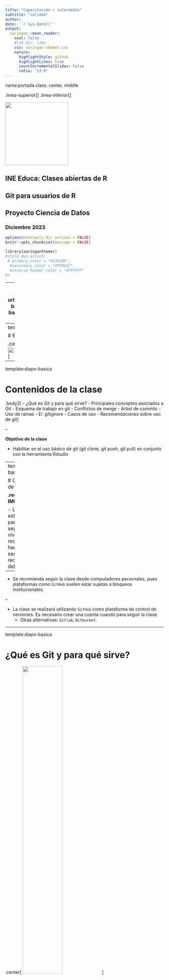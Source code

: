 ```yaml
---
title: "Capacitación r intermedio"
subtitle: "calidad"
author: 
date: '`r Sys.Date()`'
output:
  xaringan::moon_reader:
    seal: false
    #lib_dir: libs
    css: xaringan-themer.css
    nature:
      highlightStyle: github
      highlightLines: true
      countIncrementalSlides: False
      ratio: '13:9'
---
```



name:portada
class: center, middle

.linea-superior[]
.linea-inferior[]


<img src="imagenes/logo_portada2.png" width="200" />


## INE Educa: Clases abiertas de R

## Git para usuarios de R

## Proyecto Ciencia de Datos

### Diciembre 2023


```r
options(htmltools.dir.version = FALSE)
knitr::opts_chunk$set(message = FALSE) 
```

```r
library(xaringanthemer)
#style_duo_accent(
 # primary_color = "#1381B0",
  #secondary_color = "#FF961C",
  #inverse_header_color = "#FFFFFF"
#)
```



---
name:diapo-basica
background-image: url("imagenes/fondo2.PNG")
background-size: contain;
background-position: 100% 0%

---
template:diapo-basica

# Bienvenidas y bienvenidos

.center[
<img src="imagenes/bienvenida.jpg" width="100%" />
]


---
template:diapo-basica



# Contenidos de la clase


.body2[
- ¿Qué es Git y para qué sirve?
- Principales conceptos asociados a Git
- Esquema de trabajo en git
- Conflictos de merge
- Árbol de commits
- Uso de ramas
- El .gitignore
- Casos de uso
- Recomendaciones sobre uso de git]

--

**Objetivo de la clase**

- Habilitar en el uso básico de git (git clone, git push, git pull) en conjunto con la herramienta Rstudio

---
template:diapo-basica

# Contenidos de la clase


**.red[MUY IMPORTANTE:]** 

- La clase no está pensada para ser seguida en vivo. Se recomienda hacerlo cuando 
sea subida a las redes sociales del INE.

--

- Se recomienda seguir la clase desde computadores personales, pues plataformas como `GitHub` suelen estar
sujetas a bloqueos institucionales.

--

- La clase se realizará utilizando `GitHub` como plataforma de control de versiones. Es necesario crear una
cuenta cuando para seguir la clase.
  - Otras alternativas: `Gitlab`, `Bitbucket`.


---

template:diapo-basica



# ¿Qué es Git y para qué sirve?

.center[
<img src="imagenes/documento_final.gif" width="50%" />
]

---

template:diapo-basica



# ¿Qué es Git y para qué sirve?

.center[
<img src="imagenes/ml_cycle.webp" width="80%" />
]



<!-- --- -->

<!-- template:diapo-basica -->


<!-- # ¿Qué es Git y para qué sirve? -->

<!-- ## Breve historia -->




---

template:diapo-basica



# ¿Qué es Git y para qué sirve?

Es un sistema de control de versiones (VCS).

Funciona como una máquina del tiempo 

- Cada cierto tiempo sacamos una "foto" del estado de todos los archivos del proyecto

- Estas fotos no desaparecen

- Siempre es posible volver a una foto anterior

Además, nos dice quién hizo qué y cuándo en  nuestro proyecto  

Permite que varias personas trabajen en un mismo proyecto sin molestarse unos a otros



Nos protege:

- De nuestros propios errores

- De fallas en el almacenamiento físico (podemos sincronizar nuestros cambios en la nube)

.center[
<img src="imagenes/git.png" width="140" />
]


---

template:diapo-basica



# ¿Qué es Git y para qué sirve?


.pull-center[
<img src="imagenes/esquema_reproducibilidad.png" width="800" />
]


Nos acercamos a la reproducibilidad

--

Aún nos falta manejar las dependencias para llegar al estándar dorado ()

---

template:diapo-basica



# ¿Qué es Git y para qué sirve?

## ¿Cuándo sirve?

- Proyectos de código de naturaleza no lineal (ciclos de experimentación, código que evoluciona e itera, etc).
- Proyectos de código colaborativo.

--

## ¿Cuándo **no** sirve?

- Proyectos de desarrollo lineal (no hay necesidad de volver atrás).
- Proyectos que no estén basados en texto plano (por ejemplo, archivos .docx de Microsoft Word).
- Proyectos de muy baja complejidad (el costo de implementarlo resulta mayor al beneficio).



---
template:diapo-basica



# Principales conceptos

Git nos permite navegar de manera "sencilla" por las distintas versiones de un archivo

.center[
<img src="imagenes/diagrama.png" width="300" />
]

--

### Podemos rastrear dónde y cuándo se producen los errores

.center[
<img src="imagenes/pikachu.png" width="250" />
]



---

template:diapo-basica



# Estados en Git

.center[
<img src="imagenes/estados-git.png" width="500" />
]

Tenemos 3 estados para nuestros archivos:

- Modificado

- "En escena" (*staging area*)

- Confirmado o comprometido (*committed*)

---

template:diapo-basica



# Principales conceptos

Ciclos sucesivos de *modificar, poner en escena y confirmar* van generando el historial de cambios de nuestro repositorio

--

Cada _commit_ es una foto del estado de nuestros archivos a la que podemos acceder cuando queramos

--

- **NO** podemos acceder a estados intermedios entre dos _commit_

--

- Queremos hacer _commit_ frecuentemente y con un número de cambios manejable

--

Si quiero trabajar de manera individual, no necesito más que lo que hemos visto hasta ahora

--

**¿Qué pasa si necesito trabajar con más personas?**



---

template:diapo-basica



# Principales conceptos

.center[
<img src="imagenes/diagrama-git.png" width="600" />
]

--

### Git puede funcionar sin problemas de manera local

--

### Gitlab, Github, etc se usan para trabajar con más personas


---

template:diapo-basica



# Principales conceptos

.center[
<img src="imagenes/flujo_git.png" width="55%" />
]


.right[ <font size="2"> Ilustración por Allison Horst, https://allisonhorst.com/git-github</font> ]


---
template:diapo-basica



# Repositorio remoto

.center[
<img src="imagenes/diagrama-colaborativo.png" width="600" />
]

--

### Varias personas aportan a un mismo repositorio


.pull-left[
<img src="imagenes/logos.png" width="400" />
]

--

.pull-right[
<img src="imagenes/logo_distinto.png" width="700" />
]



---
template:diapo-basica



# Esquema de trabajo en Git


.center[
<img src="https://i.gifer.com/2DAN.gif" width="450" />
]



Los commit nos permiten sujetarnos a la roca 

--

En terreno peligroso, es mejor hacer más commits.  

--

Si nos caemos, tendremos un punto del cual sujetarnos



---
template:diapo-basica



# Esquema de trabajo en Git

Luego de hacer nuestros _commit_, usualmente vamos a querer enviarlos al repositorio
remoto para que el resto pueda verlos a través de un _push_

--

Antes de hacer un _push_, es necesario actualizar nuestro proyecto con los cambios que otros/as colegas puedan haber realizado desde la última vez que nos sincronizamos con el repositorio remoto. Para esto, usamos `git pull`

--

Si es que fue posible traer los cambios remotos **sin problemas** y teniendo seguridad que nuestro código funciona, procedemos a empujar nuestros cambios con un `git push`

--

Por lo tanto, el flujo normal de trabajo es siempre:



## commit - pull - push

--

<div style="float: left;">
<img src="imagenes/no_olvidar.png" width="65%"  />
</div>



--

<!--  EJERCICIO 1 -->

**Probemos nuestro primer flujo `git`! ** 


---
template: diapo-basica

# ¿Sin problemas?

Al hacer `pull` traemos los cambios que han hecho el resto de colegas a nuestro
repositorio local y `git` trata de incorporarlo con los `commit` que hemos realizado
desde la última vez que hicimos `pull`. A esto se le llama `merge`.

--

Si los cambios que existen en nuestros `commit` no tienen intersección con los de
los `commit` de nuestros colegas, no habrá problema. Dos casos:

--

- Cambios en archivos diferentes

--

- Cambios en el mismo archivo, pero distintas líneas

--

Ahora, si nuestros `commit` y algún `commit` recibido en el `pull` cambian la misma
línea de un archivo, tendremos .red[problemas]: un conflicto de _merge_.

--

.center[
<img src="imagenes/git_merge.gif" width="35%" />
]

--

<!-- EJERCICIO 2 -->
**Probemos cómo generar y resolver un conflicto de merge**

---
template:diapo-basica

# Conflicto de merge

<div style="float: left;">
<img src="imagenes/merge_conflict1.png" width="90%" />
</div>


<-- Su script se verá similar a esto

--



Básicamente `git` nos muestra cómo están las líneas que tienen cambios simultáneos en nuestro repositorio y en el script en el repositorio remoto. 

Aquí debemos editar el script para que quede funcional, de acuerdo a los objetivos del proyecto y del script. Para esto no existe receta, podrían mantenerse ambos cambios, uno de los dos o ninguno:

--

.center[
<img src="imagenes/merge_conflict2.png" width="85%" />
]

--

Luego de editar el script, es necesario realizar un `commit` y luego un `push` con lo que se soluciona el conflicto de `merge`.

--

**Nota importante:** cuando hacemos un `pull` con conflicto de `merge`, nos aparecerán todos los cambios al repositorio que ha habido desde la última vez que hicimos `pull`  en la pestaña Git. Solo debemos preocuparnos por los archivos que aparezcan con un símbolo de “U”, que implican que ese archivo específico tiene conflicto de merge.


---
template:diapo-basica

# Conflicto de merge

Ejemplo de lo anterior:

.center[
<img src="imagenes/merge_conflict3.png" width="85%" />
]

La terminal también nos indicará los archivos con conflicto:

.center[
<img src="imagenes/merge_conflict4.png" width="85%" />
]

---
template:diapo-basica

# El árbol de commits


<div style="float: right;">
<img src="imagenes/arbol_commit1.gif" width="80%" />
</div>


.texto-chico[El árbol de commits es una representación visual de la historia de nuestro proyecto.]

--

.texto-chico[Nos muestra cada commit, nos permite acceder a sus contenidos y nos muestra dónde nos encontramos actualmente en la historia del árbol y dónde se encuentran las otras ramas, en caso de existir.] 

--

.texto-chico[**¿Qué es una rama?** ]
--
.texto-chico[Simplemente es un puntero a un `commit` específico, que contiene la información de sus ancestros. ]





---
template:diapo-basica

# El árbol de commits


<div style="float: right;">
<img src="imagenes/arbol_commit2.gif" width="80%" />
</div>


.texto-chico[El árbol de commits es una representación visual de la historia de nuestro proyecto.]



.texto-chico[Nos muestra cada commit, nos permite acceder a sus contenidos y nos muestra dónde nos encontramos actualmente en la historia del árbol y dónde se encuentran las otras ramas, en caso de existir.] 



.texto-chico[**¿Qué es una rama?** ]
.texto-chico[Simplemente es un puntero a un `commit` específico, que contiene la información de sus ancestros. ]


.texto-chico[ Si nos encontramos parados en una rama y realizamos un `commit` el puntero de la rama se moverá al commit más reciente.]



---
template:diapo-basica

# El árbol de commits



<div style="float: right;">
<img src="imagenes/arbol_commit3.gif" width="80%" />
</div>


.texto-chico[El árbol de commits es una representación visual de la historia de nuestro proyecto.]



.texto-chico[Nos muestra cada commit, nos permite acceder a sus contenidos y nos muestra dónde nos encontramos actualmente en la historia del árbol y dónde se encuentran las otras ramas, en caso de existir.] 



.texto-chico[**¿Qué es una rama?** ]
.texto-chico[Simplemente es un puntero a un `commit` específico, que contiene la información de sus ancestros. ]


.texto-chico[ Si nos encontramos parados en una rama y realizamos un `commit` el puntero de la rama se moverá al commit más reciente.]

.texto-chico[La rama principal se llama main o master, que aloja la versión oficial de nuestro proyecto, pero podemos crear tantas como queramos]
---
template:diapo-basica

# El árbol de commits



<div style="float: right;">
<img src="imagenes/arbol_commit4.gif" width="80%" />
</div>


.texto-chico[El árbol de commits es una representación visual de la historia de nuestro proyecto.]



.texto-chico[Nos muestra cada commit, nos permite acceder a sus contenidos y nos muestra dónde nos encontramos actualmente en la historia del árbol y dónde se encuentran las otras ramas, en caso de existir.] 



.texto-chico[**¿Qué es una rama?** ]
.texto-chico[Simplemente es un puntero a un `commit` específico, que contiene la información de sus ancestros. ]


.texto-chico[ Si nos encontramos parados en una rama y realizamos un `commit` el puntero de la rama se moverá al commit más reciente.]

.texto-chico[La rama principal se llama main o master, que aloja la versión oficial de nuestro proyecto, pero podemos crear tantas como queramos]

.texto-chico[Todo software presenta alguna forma de acceder a este árbol; en el caso de Rstudio nos da acceso en Tools -> Version control -> History.]

--

**¡Veamos el árbol de _commits_ de nuestro proyecto actual!**



---
template:diapo-basica

# Trabajando con ramas

Es la forma más segura de trabajar en git: nuestro trabajo no tocará la rama principal hasta que lo decidamos

--

Cada desarrollador puede trabajar en una rama independiente, sin molestar a los demás

--

En proyectos grandes, los desarrolladores **en general** no tienen permiso para empujar directamente a la rama main/master, tienen que "pedir permiso" para hacerlo 

--

Existe un administrador encargado de revisar y unir (`merge`) las contribuciones a la rama central

- Decide si el aporte debe incorporarse 

- Resuelve conflictos

--

Por ahora nos centraremos en el caso básico en que tenemos total libertad de hacer
`commit`, `push` y `pull`

--

**¡Creemos nuestras primeras ramas!**

---
template:diapo-basica



# El .gitignore

Cuando trabajamos con repositorios remotos, muchas veces existen archivos que queremos mantener solo en nuestro computador o que no son realmente compatibles con un repositorio git, por lo que no queremos subirlos a la nube:


<div style="float: right;">
<img src="imagenes/gitignore.png" width="90%" />
</div>

--

- Archivos que no son pertinentes al objetivo del proyecto.

--

- Archivos temporales y de caché.

--

- Archivos personales (por ejemplo, .Rprofile, scripts de pruebas).

--

- Archivos muy grandes (por ejemplo, tablas de datos pesadas).

--

Estos los anotamos en el archivo .gitignore, que es un archivo de texto simple.

--

**Importante:** .gitignore tiene algunas notaciones particulares, pero lo más relevante es que  el * sirve como comodín

--

**¡Hagamos pruebas de uso del .gitignore!** 


---
template:diapo-basica



# Recomendaciones sobre cómo interactuar con git

Revisamos cómo interactuar con git a través de la terminal y RStudio

--

**¿Cuál es mejor?** 
--
No hay una respuesta correcta, depende de cada persona. La botonera es más sencilla, pero, por lo mismo, más incompleta y menos transparente.

--

Recomendación general: si es que les acomoda, para operaciones más sencillas (`add`, `commit`, `push`, `pull`), la botonera de RStudio basta. Si queremos dar un uso más avanzado, la terminal puede darnos más control.

--

Existen alternativas intermedias como GitKraken, que proporcionan una interfaz de usuario enfocada en git, permitiendo más operaciones que las posibles en la botonera de RStudio. Tarea para la casa.

---

template:diapo-basica



# Torpedo

**git add .**: poner todo en escena

**git commit -m "mensaje personalizado"**: confirmar cambios

**git push nombre_rama**: empujar a rama remota

**git clone url_repositorio**: clonar un repositorio

**git pull nombre_rama**: traer cosas del repositorio

**git checkout nombre_rama**: ir a una rama

**git branch**: ver todas las ramas

**git branch nombre_rama**: crear una rama




---
template:diapo-basica



# Material de consulta

[Guía muy completa en español](https://git-scm.com/book/es/v2)

[Git con enfoque en R](https://happygitwithr.com/)


---

template: portada

---

template:diapo-basica



# Ejemplo de uso 


.pull-center[
<img src="imagenes/esquema_git.png" width="800" />
]





